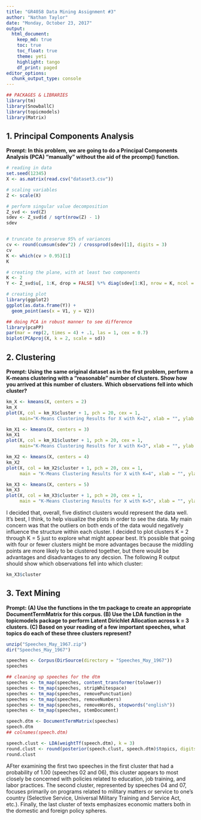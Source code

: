 ```yaml
---
title: "GR4058 Data Mining Assignment #3"
author: "Nathan Taylor"
date: "Monday, October 23, 2017"
output: 
  html_document:
    keep_md: true
    toc: true
    toc_float: true
    theme: yeti
    highlight: tango
    df_print: paged
editor_options: 
  chunk_output_type: console
---
```


```r
## PACKAGES & LIBRARIES
library(tm)
library(SnowballC)
library(topicmodels)
library(Matrix)
```

## 1. Principal Components Analysis
**Prompt: In this problem, we are going to do a Principal Components Analysis (PCA) “manually” without the aid of the prcomp() function.**

```r
# reading in data
set.seed(12345)
X <- as.matrix(read.csv("dataset3.csv"))

# scaling variables
Z <- scale(X)

# perform singular value decomposition
Z_svd <- svd(Z)
sdev <- Z_svd$d / sqrt(nrow(Z) - 1)
sdev


# truncate to preserve 95% of variances
cv <- round(cumsum(sdev^2) / crossprod(sdev)[1], digits = 3)
cv
K <- which(cv > 0.95)[1]
K

# creating the plane, with at least two components
K <- 2
Y <- Z_svd$u[, 1:K, drop = FALSE] %*% diag(sdev[1:K], nrow = K, ncol = K)

# creating plot
library(ggplot2)
ggplot(as.data.frame(Y)) + 
  geom_point(aes(x = V1, y = V2))

## doing PCA in robust manner to see difference
library(pcaPP) 
par(mar = rep(2, times = 4) + .1, las = 1, cex = 0.7)
biplot(PCAproj(X, k = 2, scale = sd))
```


## 2. Clustering
**Prompt: Using the same original dataset as in the first problem, perform a K-means clustering with a “reasonable” number of clusters. Show how you arrived at this number of clusters. Which observations fell into which cluster?**

```r
km_X <- kmeans(X, centers = 2)
km_X
plot(X, col = km_X$cluster + 1, pch = 20, cex = 1,
     main="K-Means Clustering Results for X with K=2", xlab = "", ylab = "")

km_X1 <- kmeans(X, centers = 3)
km_X1
plot(X, col = km_X1$cluster + 1, pch = 20, cex = 1,
     main="K-Means Clustering Results for X with K=3", xlab = "", ylab = "")

km_X2 <- kmeans(X, centers = 4)
km_X2
plot(X, col = km_X2$cluster + 1, pch = 20, cex = 1,
     main = "K-Means Clustering Results for X with K=4", xlab = "", ylab = "")

km_X3 <- kmeans(X, centers = 5)
km_X3
plot(X, col = km_X3$cluster + 1, pch = 20, cex = 1,
     main = "K-Means Clustering Results for X with K=5", xlab = "", ylab = "")
```

I decided that, overall, five distinct clusters would represent the data well. It's best, I think, to help visualize the plots in order to see the data. My main concern was that the outliers on both ends of the data would  negatively influence the structure within each cluster. I decided to plot clusters K = 2 through K = 5 just to explore what might appear best. It's possible that going with four or fewer clusters might be more advantages because the middling points are more likely to be clustered together, but there would be advantages and disadvantages to any decsion. The following R output should show which observations fell into which cluster:

```r
km_X3$cluster
```

## 3. Text Mining
**Prompt: (A) Use the functions in the tm package to create an appropriate DocumentTermMatrix for this corpus. (B) Use the LDA function in the topicmodels package to perform Latent Dirichlet Allocation across k = 3 clusters. (C) Based on your reading of a few important speeches, what topics do each of these three clusters represent?**


```r
unzip("Speeches_May_1967.zip")
dir("Speeches_May_1967")

speeches <- Corpus(DirSource(directory = "Speeches_May_1967"))
speeches

## cleaning up speeches for the dtm
speeches <- tm_map(speeches, content_transformer(tolower))
speeches <- tm_map(speeches, stripWhitespace) 
speeches <- tm_map(speeches, removePunctuation)
speeches <- tm_map(speeches, removeNumbers)
speeches <- tm_map(speeches, removeWords, stopwords("english"))
speeches <- tm_map(speeches, stemDocument)

speech.dtm <- DocumentTermMatrix(speeches)
speech.dtm
## colnames(speech.dtm)

speech.clust <- LDA(weightTf(speech.dtm), k = 3)
round.clust <- round(posterior(speech.clust, speech.dtm)$topics, digits = 3)
round.clust
```

AFter examining the first two speeches in the first cluster that had a 
probability of 1.00 (speeches 02 and 06), this cluster appears to most closely
be concerned with policies related to education, job training, and labor 
practices. The second cluster, represented by speeches 04 and 07, focuses 
primarily on programs related to military matters or service to one's country 
(Selective Service, Universal Military Training and Service Act, etc.). 
Finally, the last cluster of texts emphasizes economic matters both in the 
domestic and foreign policy spheres.
